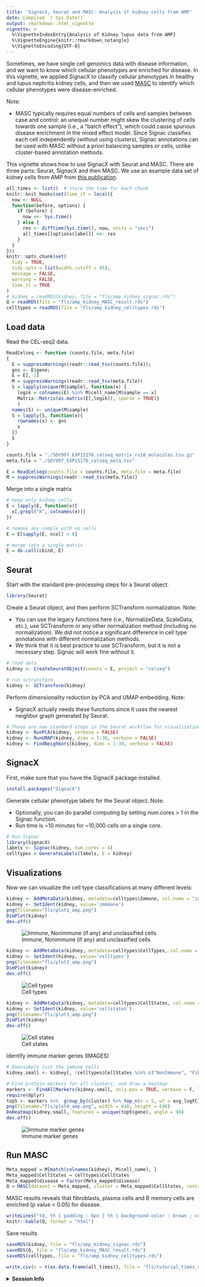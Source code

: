 ```yaml
---
title: 'SignacX, Seurat and MASC: Analysis of kidney cells from AMP'
date: Compiled `r Sys.Date()`
output: rmarkdown::html_vignette
vignette: >
  %\VignetteIndexEntry{Analysis of Kidney lupus data from AMP}
  %\VignetteEngine{knitr::rmarkdown_notangle}
  %\VignetteEncoding{UTF-8}
---
```

Sometimes, we have single cell genomics data with disease information, and we want to know which cellular phenotypes are enriched for disease. In this vignette, we applied SignacX to classify cellular phenotypes in healthy and lupus nephritis kidney cells, and then we used [MASC](https://pubmed.ncbi.nlm.nih.gov/30333237/) to identify which cellular phenotypes were disease-enriched.

Note:

* MASC typically requires equal numbers of cells and samples between case and control: an unequal number might skew the clustering of cells towards one sample (i.e., a "batch effect"), which could cause spurious disease enrichment in the mixed effect model. Since Signac classifies each cell independently (without using clusters), Signac annotations can be used with MASC without a priori balancing samples or cells, unlike cluster-based annotation methods.

This vignette shows how to use SignacX with Seurat and MASC. There are three parts: Seurat, SignacX and then MASC. We use an example data set of kidney cells from AMP from [this publication](https://www.ncbi.nlm.nih.gov/pmc/articles/PMC6726437/).

```r
all_times <- list()  # store the time for each chunk
knitr::knit_hooks$set(time_it = local({
  now <- NULL
  function(before, options) {
    if (before) {
      now <<- Sys.time()
    } else {
      res <- difftime(Sys.time(), now, units = "secs")
      all_times[[options$label]] <<- res
    }
  }
}))
knitr::opts_chunk$set(
  tidy = TRUE,
  tidy.opts = list(width.cutoff = 95),
  message = FALSE,
  warning = FALSE,
  time_it = TRUE
)
# kidney = readRDS(kidney, file = "fls/amp_kidney_signac.rds")
Q = readRDS(file = "fls/amp_kidney_MASC_result.rds")
celltypes = readRDS(file = "fls/amp_kidney_celltypes.rds")
```

## Load data

Read the CEL-seq2 data.

```r
ReadCelseq <- function (counts.file, meta.file)
{
  E = suppressWarnings(readr::read_tsv(counts.file));
  gns <- E$gene;
  E = E[,-1]
  M = suppressWarnings(readr::read_tsv(meta.file))
  S = lapply(unique(M$sample), function(x) {
    logik = colnames(E) %in% M$cell_name[M$sample == x]
    Matrix::Matrix(as.matrix(E[,logik]), sparse = TRUE)}
    )
  names(S) <- unique(M$sample)
  S = lapply(S, function(x){
    rownames(x) <- gns
    x
  })
  S
}

counts.file = "./SDY997_EXP15176_celseq_matrix_ru10_molecules.tsv.gz"
meta.file = "./SDY997_EXP15176_celseq_meta.tsv"

E = ReadCelseq(counts.file = counts.file, meta.file = meta.file)
M = suppressWarnings(readr::read_tsv(meta.file))
```

Merge into a single matrix

```r
# keep only kidney cells
E = lapply(E, function(x){
  x[,grepl("K", colnames(x))]
})

# remove any sample with no cells
E = E[sapply(E, ncol) > 0]

# merge into a single matrix
E = do.call(cbind, E)
```

## Seurat 

Start with the standard pre-processing steps for a Seurat object.

```r
library(Seurat)
```

Create a Seurat object, and then perform SCTransform normalization. Note:

* You can use the legacy functions here (i.e., NormalizeData, ScaleData, etc.), use SCTransform or any other normalization method (including no normalization). We did not notice a significant difference in cell type annotations with different normalization methods.
* We think that it is best practice to use SCTransform, but it is not a necessary step. Signac will work fine without it.

```r
# load data
kidney <- CreateSeuratObject(counts = E, project = "celseq")

# run sctransform
kidney <- SCTransform(kidney)
```

Perform dimensionality reduction by PCA and UMAP embedding. Note:

* SignacX actually needs these functions since it uses the nearest neighbor graph generated by Seurat.

```r
# These are now standard steps in the Seurat workflow for visualization and clustering
kidney <- RunPCA(kidney, verbose = FALSE)
kidney <- RunUMAP(kidney, dims = 1:30, verbose = FALSE)
kidney <- FindNeighbors(kidney, dims = 1:30, verbose = FALSE)
```

## SignacX

First, make sure that you have the SignacX package installed.

```r
install.packages("SignacX")
```

Generate cellular phenotype labels for the Seurat object. Note:

* Optionally, you can do parallel computing by setting num.cores > 1 in the Signac function.
* Run time is ~10 minutes for ~10,000 cells on a single core.

```r
# Run Signac
library(SignacX)
labels <- Signac(kidney, num.cores = 4)
celltypes = GenerateLabels(labels, E = kidney)
```

## Visualizations

Now we can visualize the cell type classifications at many different levels:

```r
kidney <- AddMetaData(kidney, metadata=celltypes$Immune, col.name = "immmune")
kidney <- SetIdent(kidney, value='immmune')
png(filename="fls/plot1_amp.png")
DimPlot(kidney)
dev.off()
```
![Immune, Nonimmune (if any) and unclassified cells](./fls/plot1_amp.png)

```r
kidney <- AddMetaData(kidney, metadata=celltypes$CellTypes, col.name = "celltypes")
kidney <- SetIdent(kidney, value='celltypes')
png(filename="fls/plot2_amp.png")
DimPlot(kidney)
dev.off()
```
![Cell types](./fls/plot2_amp.png)

```r
kidney <- AddMetaData(kidney, metadata=celltypes$CellStates, col.name = "cellstates")
kidney <- SetIdent(kidney, value='cellstates')
png(filename="fls/plot3_amp.png")
DimPlot(kidney)
dev.off()
```
![Cell states](./fls/plot3_amp.png)

Identify immune marker genes (IMAGES)

```r
# Downsample just the immune cells
kidney.small <- kidney[, !celltypes$CellStates %in% c("NonImmune", "Fibroblasts", "Unclassified", "Endothelial", "Epithelial")]

# Find protein markers for all clusters, and draw a heatmap
markers <- FindAllMarkers(kidney.small, only.pos = TRUE, verbose = F, logfc.threshold = 1)
require(dplyr)
top5 <- markers %>%  group_by(cluster) %>% top_n(n = 5, wt = avg_logFC)
png(filename="fls/plot4_amp.png", width = 640, height = 640)
DoHeatmap(kidney.small, features = unique(top5$gene), angle = 90)
dev.off()
```
![Immune marker genes](./fls/plot4_amp.png)

## Run MASC
```r
Meta_mapped = M[match(colnames(kidney), M$cell_name), ]
Meta_mapped$CellStates = celltypes$CellStates
Meta_mapped$disease = factor(Meta_mapped$disease)
Q = MASC(dataset = Meta_mapped, cluster = Meta_mapped$CellStates, contrast = 'disease', random_effects = c("plate", "lane", "sample"))
```

MASC results reveals that fibroblasts, plasma cells and B memory cells are enriched (p value < 0.05) for disease.

```r
writeLines("td, th { padding : 6px } th { background-color : brown ; color : white; border : 1px solid white; } td { color : brown ; border : 1px solid brown }", con = "mystyle.css")
knitr::kable(Q, format = "html")
```

Save results
```r
saveRDS(kidney, file = "fls/amp_kidney_signac.rds")
saveRDS(Q, file = "fls/amp_kidney_MASC_result.rds")
saveRDS(celltypes, file = "fls/amp_kidney_celltypes.rds")
```

```r
write.csv(x = t(as.data.frame(all_times)), file = "fls/tutorial_times_signac-Seurat_AMP.csv")
```

<details>
  <summary>**Session Info**</summary>
```r
sessionInfo()
```
</details>